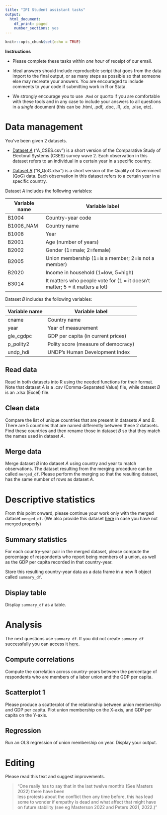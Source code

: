 ```yaml
---
title: "IPI Student assistant tasks"
output:
  html_document:
    df_print: paged
    number_sections: yes
---
```


```r
knitr::opts_chunk$set(echo = TRUE)
```

**Instructions**

- Please complete these tasks within _one hour_ of receipt of our email. 

- Ideal answers  should include reproducible script that goes from the data import to the final output, or as many steps as possible so that someone else may recreate your answers. You are encouraged to include comments to your code if submitting work in R or Stata. 

- We strongly encourage you to use `.Rmd` or quorto if you are comfortable with these tools and in any case to include  your answers to all questions in a _single_ document (this can be .html, .pdf, .doc, .R, .do, .xlsx, etc). 




#  Data management

You've been given 2 datasets.
 
*  [Dataset *A*](A_CSES.csv) ("A_CSES.csv") is a short version of 
 the Comparative Study of Electoral Systems (CSES) survey wave 2. 
 Each observation in this dataset refers to an individual in a
 certain year in a specific country. 

* [Dataset *B*](B_QOG.csv) ("B_QoG.xlsx") is a short version of 
 the Quality of Government (QoG) data. 
 Each observation in this dataset refers to a certain year in 
 a specific country. 

Dataset *A* includes the following variables:

| Variable name | Variable label          | 
|--------|-------------------------|
| B1004         |Country-year code |
| B1006_NAM     | Country name|
| B1008         | Year|
| B2001         | Age (number of years) |
| B2002         |Gender (1=male; 2=female) |
| B2005         | Union membership (1=is a member; 2=is not a member)
| B2020         | Income in household (1=low, 5=high)|
| B3014         | It matters who people vote for (1 = it doesn't matter; 5 = it matters a lot)|
 
 
Dataset *B* includes the following variables:
 
| Variable name | Variable label        | 
|---------------|-----------------------|
| cname          | Country name | 
| year           | Year of measurement| 
| gle_cgdpc      | GDP per capita (in current prices)| 
| p_polity2      | Polity score (measure of democracy) | 
| undp_hdi       | UNDP's Human Development Index | 



## Read data

Read in both datasets into R using the needed functions for
     their format. 
     Note that dataset *A* is a .csv (Comma-Separated Value) file, 
     while dataset *B* is an .xlsx (Excel) file.


## Clean data

 Compare the list of unique countries that are present in
     datasets *A* and *B*. 
     There are 5 countries that are named differently between these 2
     datasets. Find these countries and then rename those in dataset
     *B* so that they match the names used in dataset *A*.

## Merge data

Merge dataset *B* into dataset *A* using country and year to match
     observations. The dataset resulting from the merging procedure
     can be called `merged_df`. 
     Please perform the merging so that the resulting dataset, has the same number of rows as dataset *A*. 

#  Descriptive statistics 

 From this point onward, please continue your work only with the merged dataset 
  `merged_df`. (We also provide this dataset [here](merged.df) in case you have not merged properly)

## Summary statistics

For each country-year pair in the merged dataset, please 
     compute the percentage of respondents who report being 
     members of a union, as well as the GDP per capita recorded
     in that country-year. 
     
Store this resulting country-year data as a data frame in   a new R object called `summary_df`. 

## Display table

Display `summary_df`  as a table.


#  Analysis 

The next questions use `summary_df`. If you did not create `summary_df` successfully you can access it [here](summary_df.csv). 

## Compute correlations

Compute the correlation across country-years between the percentage of 
     respondents who are members of a labor union and the GDP per
     capita. 


## Scatterplot 1

Please produce a scatterplot of the relationship between union membership and GDP per capita.
Plot union membership on the X-axis, and GDP per capita on the Y-axis.


<!-- ## Scatterplot 2 -->

<!-- Please create a new version of the same scatterplot as above, -->
<!--      but here give a different color to the points if the year of  -->
<!--      the observation is 2004. All other years will have the same  -->
<!--      color on the plot, except the countries that were measured in -->
<!--      2004. -->



## Regression

Run an OLS regression of union membership on year. Display your output.



# Editing 

Please read this text and suggest improvements.

<blockquote>
  "One really has to say that in the last twelve month's (See Masters 2022) there have been  <span style="color: white;">no</span> <br> less protests about the conflict then any time before, this has lead some to wonder if empathy is dead and what affect that might have on future stability (see eg Masterson 2022 and Peters 2021, 2022.)"
</blockquote>


